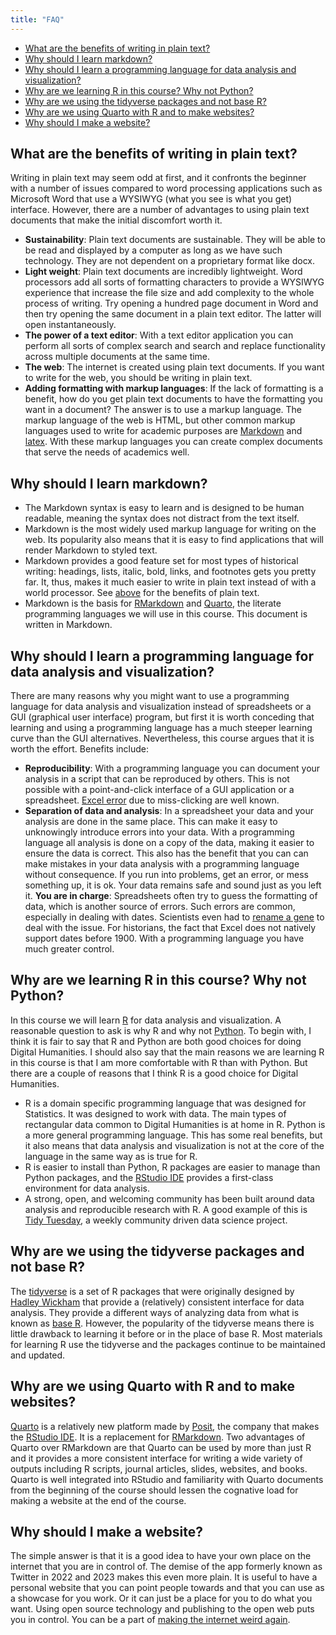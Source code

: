 ```yaml
---
title: "FAQ"
---
```


- [What are the benefits of writing in plain text?](faq.qmd#sec-plain)
- [Why should I learn markdown?](faq.qmd#sec-markdown)
- [Why should I learn a programming language for data analysis and visualization?](faq.qmd#sec-r)
- [Why are we learning R in this course? Why not Python?](faq.qmd#sec-python)
- [Why are we using the tidyverse packages and not base R?](faq.qmd#sec-tidyverse)
- [Why are we using Quarto with R and to make websites?](faq.qmd#sec-quarto)
- [Why should I make a website?](faq.qmd#sec-web)


## What are the benefits of writing in plain text? {#sec-plain}
Writing in plain text may seem odd at first, and it confronts the beginner with a number of issues compared to word processing applications such as Microsoft Word that use a WYSIWYG (what you see is what you get) interface. However, there are a number of advantages to using plain text documents that make the initial discomfort worth it.

- **Sustainability**: Plain text documents are sustainable. They will be able to be read and displayed by a computer as long as we have such technology. They are not dependent on a proprietary format like docx.
- **Light weight**: Plain text documents are incredibly lightweight. Word processors add all sorts of formatting characters to provide a WYSIWYG experience that increase the file size and add complexity to the whole process of writing. Try opening a hundred page document in Word and then try opening the same document in a plain text editor. The latter will open instantaneously.
- **The power of a text editor**: With a text editor application you can perform all sorts of complex search and search and replace functionality across multiple documents at the same time.
- **The web**: The internet is created using plain text documents. If you want to write for the web, you should be writing in plain text.
- **Adding formatting with markup languages**: If the lack of formatting is a benefit, how do you get plain text documents to have the formatting you want in a document? The answer is to use a markup language. The markup language of the web is HTML, but other common markup languages used to write for academic purposes are [Markdown](faq.qmd#sec-markdown) and [latex](https://www.latex-project.org). With these markup languages you can create complex documents that serve the needs of academics well.

## Why should I learn markdown? {#sec-markdown}
- The Markdown syntax is easy to learn and is designed to be human readable, meaning the syntax does not distract from the text itself.
- Markdown is the most widely used markup language for writing on the web. Its popularity also means that it is easy to find applications that will render Markdown to styled text.
- Markdown provides a good feature set for most types of historical writing: headings, lists, italic, bold, links, and footnotes gets you pretty far. It, thus, makes it much easier to write in plain text instead of with a world processor. See [above](faq.qmd#sec-plain) for the benefits of plain text.
- Markdown is the basis for [RMarkdown](https://rmarkdown.rstudio.com) and [Quarto](https://quarto.org), the literate programming languages we will use in this course. This document is written in Markdown.

## Why should I learn a programming language for data analysis and visualization? {#sec-r}
There are many reasons why you might want to use a programming language for data analysis and visualization instead of spreadsheets or a GUI (graphical user interface) program, but first it is worth conceding that learning and using a programming language has a much steeper learning curve than the GUI alternatives. Nevertheless, this course argues that it is worth the effort. Benefits include:

- **Reproducibility**: With a programming language you can document your analysis in a script that can be reproduced by others. This is not possible with a point-and-click interface of a GUI application or a spreadsheet. [Excel error](https://www.marketplace.org/2013/04/17/economy/excel-mistake-heard-round-world/) due to miss-clicking are well known.
- **Separation of data and analysis**: In a spreadsheet your data and your analysis are done in the same place. This can make it easy to unknowingly introduce errors into your data. With a programming language all analysis is done on a copy of the data, making it easier to ensure the data is correct. This also has the benefit that you can can make mistakes in your data analysis with a programming language without consequence. If you run into problems, get an error, or mess something up, it is ok. Your data remains safe and sound just as you left it.
**You are in charge**: Spreadsheets often try to guess the formatting of data, which is another source of errors. Such errors are common, especially in dealing with dates. Scientists even had to [rename a gene](https://www.theverge.com/2020/8/6/21355674/human-genes-rename-microsoft-excel-misreading-dates) to deal with the issue. For historians, the fact that Excel does not natively support dates before 1900. With a programming language you have much greater control.

## Why are we learning R in this course? Why not Python? {#sec-python}
In this course we will learn [R](https://www.r-project.org) for data analysis and visualization. A reasonable question to ask is why R and why not [Python](https://www.python.org). To begin with, I think it is fair to say that R and Python are both good choices for doing Digital Humanities. I should also say that the main reasons we are learning R in this course is that I am more comfortable with R than with Python. But there are a couple of reasons that I think R is a good choice for Digital Humanities.

- R is a domain specific programming language that was designed for Statistics. It was designed to work with data. The main types of rectangular data common to Digital Humanities is at home in R. Python is a more general programming language. This has some real benefits, but it also means that data analysis and visualization is not at the core of the language in the same way as is true for R.
- R is easier to install than Python, R packages are easier to manage than Python packages, and the [RStudio IDE](https://posit.co/downloads/) provides a first-class environment for data analysis.
- A strong, open, and welcoming community has been built around data analysis and reproducible research with R. A good example of this is [Tidy Tuesday](https://github.com/rfordatascience/tidytuesday), a weekly community driven data science project.

## Why are we using the tidyverse packages and not base R? {#sec-tidyverse}
The [tidyverse](https://www.tidyverse.org) is a set of R packages that were originally designed by [Hadley Wickham](https://hadley.nz) that provide a (relatively) consistent interface for data analysis. They provide a different ways of analyzing data from what is known as [base R](https://dplyr.tidyverse.org/articles/base.html). However, the popularity of the tidyverse means there is little drawback to learning it before or in the place of base R. Most materials for learning R use the tidyverse and the packages continue to be maintained and updated.

## Why are we using Quarto with R and to make websites? {#sec-quarto}
[Quarto](https://quarto.org) is a relatively new platform made by [Posit](https://posit.co), the company that makes the [RStudio IDE](https://posit.co/downloads/). It is a replacement for [RMarkdown](https://rmarkdown.rstudio.com). Two advantages of Quarto over RMarkdown are that Quarto can be used by more than just R and it provides a more consistent interface for writing a wide variety of outputs including R scripts, journal articles, slides, websites, and books. Quarto is well integrated into RStudio and familiarity with Quarto documents from the beginning of the course should lessen the cognative load for making a website at the end of the course.

## Why should I make a website? {#sec-web}
The simple answer is that it is a good idea to have your own place on the internet that you are in control of. The demise of the app formerly known as Twitter in 2022 and 2023 makes this even more plain. It is useful to have a personal website that you can point people towards and that you can use as a showcase for you work. Or it can just be a place for you to do what you want. Using open source technology and publishing to the open web puts you in control. You can be a part of [making the internet weird again](https://www.rollingstone.com/culture/culture-commentary/internet-future-about-to-get-weird-1234938403/).
